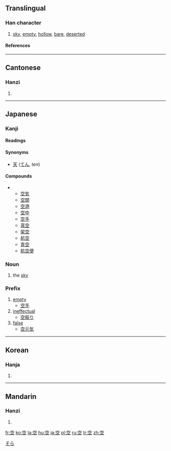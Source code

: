 ==Translingual==
===Han character===
{{Han char|rn=116|rad=穴|as=03|sn=8|four=3010<sub>1</sub>|canj=十金一 (JCM)|ids=⿱[[穴]][[工]]}}
# [[sky]], [[empty]], [[hollow]], [[bare]], [[deserted]]
====References====
{{Han ref|kx=0863.010|dkj=25415|dj=1289.080|hdz=42719.080|uh=7A7A|ud=31354|bh=AAC5|bd=43717}}
----

==Cantonese==
===Hanzi===
{{yue-hanzi|jyut=|y=hung1}}
# {{defn|Cantonese}}
----
==Japanese==
[[Category:1000_Japanese_basic_words|そら]]
===Kanji===
{{ja-kanji|grade=1|rs=穴03}}
====Readings====
{{ja-readings|on=[[くう]] (''kū'')|kun=[[から]] (''kara''), [[あく]] (''aku''), [[そら]] (''sora'')}}

====Synonyms====
* [[天]] ([[てん]], ''ten'')

====Compounds====
** [[空気]]
** [[空間]]
** [[空港]]
** [[空中]]
** [[空手]]
** [[真空]]
** [[架空]]
** [[航空]]
** [[青空]]
** [[航空便]]

===Noun===
{{ja-noun|k|hira=そら|rom=sora}}
# the [[sky]]
===Prefix===
{{ja-pos|k|prefix|hira=から|rom=kara}}
# [[empty]]
#* [[空手]]
# [[ineffectual]]
#* [[空振り]]
# [[false]]
#* [[空元気]]
----

==Korean==
===Hanja===
{{ko-hanja|hangeul=[[공]]|eumhun=빌|rv=gong|mr=kong|y=kong}}
# {{defn|Korean}}
----
==Mandarin==
===Hanzi===
{{cmn-hanzi|pin=[[kōng]] (kong1), [[kǒng]] (kong3), [[kòng]] (kong4)|wg=k'ung<sup>1</sup>, k'ung<sup>3</sup>, k'ung<sup>4</sup>}}
# {{defn|Mandarin}}

[[fr:空]]
[[ko:空]]
[[la:空]]
[[hu:空]]
[[ja:空]]
[[pl:空]]
[[ru:空]]
[[tr:空]]
[[zh:空]]